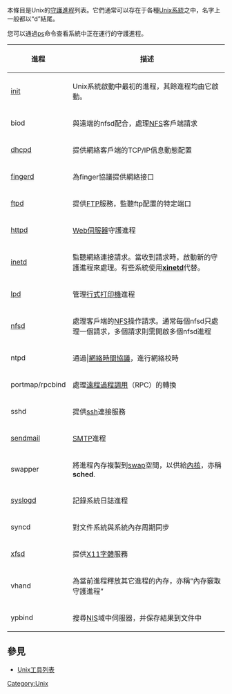 {{noteTA
|G1=IT
}}
本條目是Unix的[[守護進程|守護進程]]列表。它們通常可以存在于各種[[类Unix系统|Unix系統]]之中，名字上一般都以“d”結尾。

您可以通過[[ps|ps]]命令查看系統中正在運行的守護進程。

{| class="wikitable"
!進程
!描述
|-
![[init|init]]
|Unix系統啟動中最初的進程，其餘進程均由它啟動。
|-
!biod
|與遠端的nfsd配合，處理[[網絡文件系統|NFS]]客戶端請求
|-
![[dhcpd|dhcpd]]
|提供網絡客戶端的TCP/IP信息動態配置
|-
![[finger|finger]]d
|為finger協議提供網絡接口
|-
![[ftp|ftp]]d
|提供[[FTP|FTP]]服務，監聽ftp配置的特定端口
|-
![[httpd|httpd]]
|[[Web伺服器|Web伺服器]]守護進程
|-
![[inetd|inetd]]
|監聽網絡連接請求。當收到請求時，啟動新的守護進程來處理。有些系統使用'''[[xinetd|xinetd]]'''代替。
|-
![[Line_Printer_Daemon_protocol|lpd]]
|管理[[行式打印機|行式打印機]]進程
|-
![[nfsd|nfsd]]
|處理客戶端的[[NFS|NFS]]操作請求。通常每個nfsd只處理一個請求，多個請求則需開啟多個nfsd進程
|-
!ntpd
|通過|[[網絡時間協議|網絡時間協議]]，進行網絡校時
|-
!portmap/rpcbind
|處理[[遠程過程調用|遠程過程調用]]（RPC）的轉換
|-
!sshd
|提供[[ssh|ssh]]連接服務
|-
![[sendmail|sendmail]]
|[[SMTP|SMTP]]進程
|-
!swapper
|將進程內存複製到[[swap|swap]]空間，以供給[[內核|內核]]，亦稱'''sched'''.
|-
![[syslog|syslog]]d
|記錄系統日誌進程
|-
!syncd
|對文件系統與系統內存周期同步
|-
![[xfsd|xfsd]]
|提供[[X11|X11]][[字體|字體]]服務
|-
!vhand
|為當前進程釋放其它進程的內存，亦稱“內存竅取守護進程”
|-
!ypbind
|搜尋[[NIS|NIS]]域中伺服器，并保存結果到文件中
|}

== 參見 ==
*[[Unix工具列表|Unix工具列表]]

[[Category:Unix|Category:Unix]]